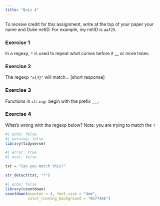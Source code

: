 ```yaml
---
title: "Quiz 4"
---
```


To receive credit for this assignment, write at the top of your paper your name and Duke netID. For example, my netID is `aaf29`.

### Exercise 1

In a regexp, `*` is used to repeat what comes before it __ or more times.

### Exercise 2

The regexp `"a{4}"` will match... [short response]

### Exercise 3

Functions in `stringr` begin with the prefix ___.


### Exercise 4

What's wrong with the regexp below? Note: you are trying to match the `?`

```r
#| echo: false
#| warning: false
library(tidyverse)
```


```r
#| error: true
#| eval: false

txt = "Can you match this?"

str_detect(txt, "?")
```


```r
#| echo: false
library(countdown)
countdown(minutes = 4, font_size = "4em",
          color_running_background = "#2774AE")
```